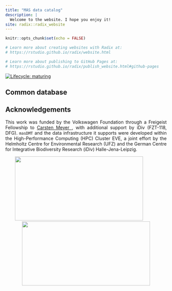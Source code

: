 ```yaml
---
title: "MAS data catalog"
description: |
  Welcome to the website. I hope you enjoy it!
site: radix::radix_website
---
```


```r
knitr::opts_chunk$set(echo = FALSE)

# Learn more about creating websites with Radix at:
# https://rstudio.github.io/radix/website.html

# Learn more about publishing to GitHub Pages at:
# https://rstudio.github.io/radix/publish_website.html#github-pages

```

<!-- badges: start -->
[![Lifecycle: maturing](https://img.shields.io/badge/lifecycle-maturing-blue.svg)](https://www.tidyverse.org/lifecycle/#maturing)
<!-- badges: end -->

## Common database

## Acknowledgements
<p align="justify">
This work was funded by the Volkswagen Foundation through a Freigeist Fellowship to <a href="https://orcid.org/0000-0003-3927-5856">Carsten Meyer <i class="fab fa-orcid"></i></a>, with additional support by iDiv (FZT-118, DFG). `masDMT` and the data infrastructure it supports were developed within the High-Performance Computing (HPC) Cluster EVE, a joint effort by the Helmholtz Centre for Environmental Research (UFZ) and the German Centre for Integrative Biodiversity Research (iDiv) Halle-Jena-Leipzig.
</p>

<p align="center">
<a href="https://www.idiv.de/en/groups_and_people/core_groups/macroecosocial.html"><img src="./docs/images/idiv_promo.png" width="400" height="200"/></a>&nbsp;&nbsp;&nbsp;&nbsp;&nbsp;&nbsp;&nbsp;&nbsp;&nbsp;&nbsp;&nbsp;<a href="https://www.volkswagenstiftung.de/en/funding/our-funding-portfolio-at-a-glance/freigeist-fellowships"><img src="./docs/images/wg_3.jpg" width="400" height="200"/></a>
</p>

